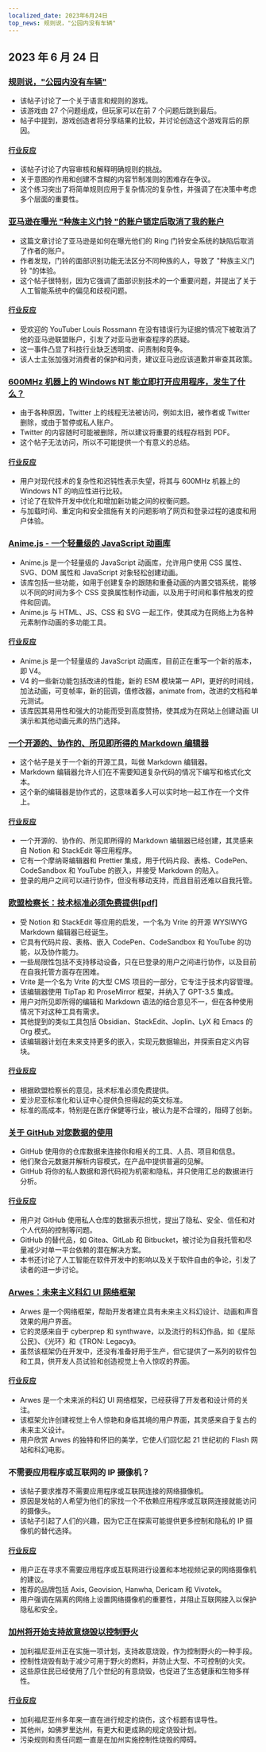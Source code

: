 ```yaml
---
localized_date: 2023年6月24日
top_news: 规则说，"公园内没有车辆"
---
```




<CallToAction />

<Steps>

## 2023 年 6 月 24 日

### [规则说，"公园内没有车辆"](https://novehiclesinthepark.com/)

- 该帖子讨论了一个关于语言和规则的游戏。
- 该游戏由 27 个问题组成，但玩家可以在前 7 个问题后跳到最后。
- 帖子中提到，游戏创造者将分享结果的比较，并讨论创造这个游戏背后的原因。

#### [行业反应](http://news.ycombinator.com/item?id=36453856)

- 该帖子讨论了内容审核和解释明确规则的挑战。
- 关于意图的作用和创建不含糊的内容节制准则的困难存在争议。
- 这个练习突出了将简单规则应用于复杂情况的复杂性，并强调了在决策中考虑多个层面的重要性。

### [亚马逊在曝光 "种族主义门铃 "的账户锁定后取消了我的账户](https://www.youtube.com/watch?v=Kcohq313q00)

- 这篇文章讨论了亚马逊是如何在曝光他们的 Ring 门铃安全系统的缺陷后取消了作者的账户。
- 作者发现，门铃的面部识别功能无法区分不同种族的人，导致了 "种族主义门铃 "的体验。
- 这个帖子很特别，因为它强调了面部识别技术的一个重要问题，并提出了关于人工智能系统中的偏见和歧视问题。

#### [行业反应](http://news.ycombinator.com/item?id=36443747)

- 受欢迎的 YouTuber Louis Rossmann 在没有错误行为证据的情况下被取消了他的亚马逊联盟账户，引发了对亚马逊审查程序的质疑。
- 这一事件凸显了科技行业缺乏透明度、问责制和竞争。
- 该人士主张加强对消费者的保护和问责，建议亚马逊应该道歉并审查其政策。

### [600MHz 机器上的 Windows NT 能立即打开应用程序，发生了什么？](https://twitter.com/jmmv/status/1671670996921896960)

- 由于各种原因，Twitter 上的线程无法被访问，例如太旧，被作者或 Twitter 删除，或由于暂停或私人账户。
- Twitter 的内容随时可能被删除，所以建议将重要的线程存档到 PDF。
- 这个帖子无法访问，所以不可能提供一个有意义的总结。

#### [行业反应](http://news.ycombinator.com/item?id=36446933)

- 用户对现代技术的复杂性和迟钝性表示失望，将其与 600MHz 机器上的 Windows NT 的响应性进行比较。
- 讨论了在软件开发中优化和增加新功能之间的权衡问题。
- 与加载时间、重定向和安全措施有关的问题影响了网页和登录过程的速度和用户体验。

### [Anime.js - 一个轻量级的 JavaScript 动画库](https://animejs.com/)

- Anime.js 是一个轻量级的 JavaScript 动画库，允许用户使用 CSS 属性、SVG、DOM 属性和 JavaScript 对象轻松创建动画。
- 该库包括一些功能，如用于创建复杂的跟随和重叠动画的内置交错系统，能够以不同的时间为多个 CSS 变换属性制作动画，以及用于时间和事件触发的控件和回调。
- Anime.js 与 HTML、JS、CSS 和 SVG 一起工作，使其成为在网络上为各种元素制作动画的多功能工具。

#### [行业反应](http://news.ycombinator.com/item?id=36442274)

- Anime.js 是一个轻量级的 JavaScript 动画库，目前正在重写一个新的版本，即 V4。
- V4 的一些新功能包括改进的性能，新的 ESM 模块第一 API，更好的时间线，加法动画，可变帧率，新的回调，值修改器，animate from，改进的文档和单元测试。
- 该库因其易用性和强大的功能而受到高度赞扬，使其成为在网站上创建动画 UI 演示和其他动画元素的热门选择。

### [一个开源的、协作的、所见即所得的 Markdown 编辑器](https://editor.vrite.io/)

- 这个帖子是关于一个新的开源工具，叫做 Markdown 编辑器。
- Markdown 编辑器允许人们在不需要知道复杂代码的情况下编写和格式化文本。
- 这个新的编辑器是协作式的，这意味着多人可以实时地一起工作在一个文件上。

#### [行业反应](http://news.ycombinator.com/item?id=36446045)

- 一个开源的、协作的、所见即所得的 Markdown 编辑器已经创建，其灵感来自 Notion 和 StackEdit 等应用程序。
- 它有一个摩纳哥编辑器和 Prettier 集成，用于代码片段、表格、CodePen、CodeSandbox 和 YouTube 的嵌入，并接受 Markdown 的贴入。
- 登录的用户之间可以进行协作，但没有移动支持，而且目前还难以自我托管。

### [欧盟检察长：技术标准必须免费提供[pdf]](https://curia.europa.eu/jcms/upload/docs/application/pdf/2023-06/cp230110en.pdf)

- 受 Notion 和 StackEdit 等应用的启发，一个名为 Vrite 的开源 WYSIWYG Markdown 编辑器已经诞生。
- 它具有代码片段、表格、嵌入 CodePen、CodeSandbox 和 YouTube 的功能，以及协作能力。
- 一些局限性包括不支持移动设备，只在已登录的用户之间进行协作，以及目前在自我托管方面存在困难。
- Vrite 是一个名为 Vrite 的大型 CMS 项目的一部分，它专注于技术内容管理。
- 该编辑器使用 TipTap 和 ProseMirror 框架，并纳入了 GPT-3.5 集成。
- 用户对所见即所得的编辑和 Markdown 语法的结合意见不一，但在各种使用情况下对这种工具有需求。
- 其他提到的类似工具包括 Obsidian、StackEdit、Joplin、LyX 和 Emacs 的 Org 模式。
- 该编辑器计划在未来支持更多的嵌入，实现元数据输出，并探索自定义内容块。

#### [行业反应](http://news.ycombinator.com/item?id=36448789)

- 根据欧盟检察长的意见，技术标准必须免费提供。
- 爱沙尼亚标准化和认证中心提供负担得起的英文标准。
- 标准的高成本，特别是在医疗保健等行业，被认为是不合理的，阻碍了创新。

### [关于 GitHub 对您数据的使用](https://docs.github.com/en/get-started/privacy-on-github/about-githubs-use-of-your-data)

- GitHub 使用你的仓库数据来连接你和相关的工具、人员、项目和信息。
- 他们聚合元数据并解析内容模式，在产品中提供普遍的见解。
- GitHub 将你的私人数据和源代码视为机密和隐私，并只使用汇总的数据进行分析。

#### [行业反应](http://news.ycombinator.com/item?id=36444839)

- 用户对 GitHub 使用私人仓库的数据表示担忧，提出了隐私、安全、信任和对个人代码的控制等问题。
- GitHub 的替代品，如 Gitea、GitLab 和 Bitbucket，被讨论为自我托管和尽量减少对单一平台依赖的潜在解决方案。
- 本书还讨论了人工智能在软件开发中的影响以及关于软件自由的争论，引发了读者的进一步讨论。

### [Arwes：未来主义科幻 UI 网络框架](https://github.com/arwes/arwes)

- Arwes 是一个网络框架，帮助开发者建立具有未来主义科幻设计、动画和声音效果的用户界面。
- 它的灵感来自于 cyberprep 和 synthwave，以及流行的科幻作品，如《星际公民》、《光环》和《TRON: Legacy》。
- 虽然该框架仍在开发中，还没有准备好用于生产，但它提供了一系列的软件包和工具，供开发人员试验和创造视觉上令人惊叹的界面。

#### [行业反应](http://news.ycombinator.com/item?id=36446637)

- Arwes 是一个未来派的科幻 UI 网络框架，已经获得了开发者和设计师的关注。
- 该框架允许创建视觉上令人惊艳和身临其境的用户界面，其灵感来自于复古的未来主义设计。
- 用户欣赏 Arwes 的独特和怀旧的美学，它使人们回忆起 21 世纪初的 Flash 网站和科幻电影。

### 不需要应用程序或互联网的 IP 摄像机？

- 该帖子要求推荐不需要应用程序或互联网连接的网络摄像机。
- 原因是发帖的人希望为他们的家找一个不依赖应用程序或互联网连接就能访问的摄像头。
- 该帖子引起了人们的兴趣，因为它正在探索可能提供更多控制和隐私的 IP 摄像机的替代选择。

#### [行业反应](http://news.ycombinator.com/item?id=36447024)

- 用户正在寻求不需要应用程序或互联网进行设置和本地视频记录的网络摄像机的建议。
- 推荐的品牌包括 Axis, Geovision, Hanwha, Dericam 和 Vivotek。
- 用户强调在隔离的网络上设置网络摄像机的重要性，并阻止互联网接入以保护隐私和安全。

### [加州将开始支持故意烧毁以控制野火](https://www.freethink.com/science/prescribed-and-cultural-burns)

- 加利福尼亚州正在实施一项计划，支持故意烧毁，作为控制野火的一种手段。
- 控制性烧毁有助于减少可用于野火的燃料，并防止大型、不可控制的火灾。
- 这些原住民已经使用了几个世纪的有意烧毁，也促进了生态健康和生物多样性。

#### [行业反应](http://news.ycombinator.com/item?id=36447077)

- 加利福尼亚州多年来一直在进行规定的烧伤，这个标题有误导性。
- 其他州，如佛罗里达州，有更大和更成熟的规定烧毁计划。
- 污染规则和责任问题一直是在加州实施控制性烧毁的障碍。

</Steps>
